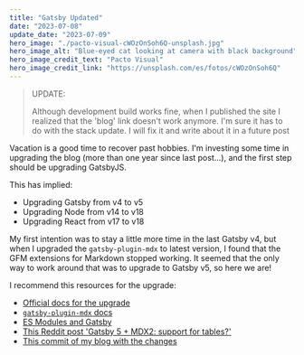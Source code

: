 ```yaml
---
title: "Gatsby Updated"
date: "2023-07-08"
update_date: "2023-07-09"
hero_image: "./pacto-visual-cWOzOnSoh6Q-unsplash.jpg"
hero_image_alt: "Blue-eyed cat looking at camera with black background"
hero_image_credit_text: "Pacto Visual"
hero_image_credit_link: "https://unsplash.com/es/fotos/cWOzOnSoh6Q"
---
```


> UPDATE:
>
> Although development build works fine, when I published the site I realized that the 'blog' link doesn't work anymore. I'm sure it has to do with the stack update. I will fix it and write about it in a future post

Vacation is a good time to recover past hobbies. I'm investing some time
in upgrading the blog (more than one year since last post...), and the first
step should be upgrading GatsbyJS.

This has implied:

* Upgrading Gatsby from v4 to v5
* Upgrading Node from v14 to v18
* Upgrading React from v17 to v18

My first intention was to stay a little more time in the last Gatsby v4, 
but when I upgraded the `gatsby-plugin-mdx` to latest version, I found that
the GFM extensions for Markdown stopped working. It seemed that the only way
to work around that was to upgrade to Gatsby v5, so here we are!

I recommend this resources for the upgrade:

* [Official docs for the upgrade](https://www.gatsbyjs.com/docs/reference/release-notes/migrating-from-v4-to-v5/)
* [`gatsby-plugin-mdx` docs](https://www.gatsbyjs.com/plugins/gatsby-plugin-mdx/)
* [ES Modules and Gatsby](https://www.gatsbyjs.com/docs/how-to/custom-configuration/es-modules/)
* [This Reddit post 'Gatsby 5 + MDX2: support for tables?'](https://www.reddit.com/r/gatsbyjs/comments/107nnj2/gatsby_5_mdx2_support_for_tables/)
* [This commit of my blog with the changes](https://github.com/cpiment/pimentel.page/commit/9e3922eb2de3dc2b1e9a9a40852f927ac3ee6a67)
